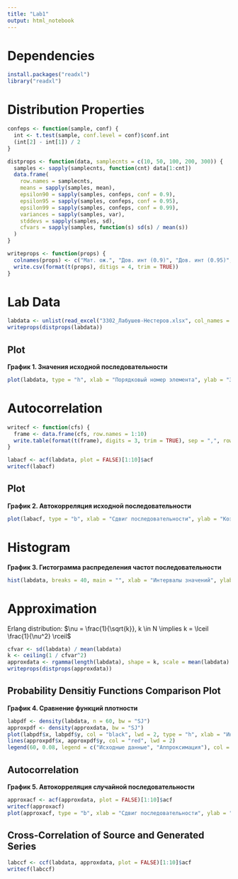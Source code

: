 ```yaml
---
title: "Lab1"
output: html_notebook
---
```


# Dependencies

```r
install.packages("readxl")
library("readxl")
```

# Distribution Properties

```r
confeps <- function(sample, conf) {
  int <- t.test(sample, conf.level = conf)$conf.int
  (int[2] - int[1]) / 2
}

distprops <- function(data, samplecnts = c(10, 50, 100, 200, 300)) {
  samples <- sapply(samplecnts, function(cnt) data[1:cnt])
  data.frame(
    row.names = samplecnts,
    means = sapply(samples, mean),
    epsilon90 = sapply(samples, confeps, conf = 0.9),
    epsilon95 = sapply(samples, confeps, conf = 0.95),
    epsilon99 = sapply(samples, confeps, conf = 0.99),
    variances = sapply(samples, var),
    stddevs = sapply(samples, sd),
    cfvars = sapply(samples, function(s) sd(s) / mean(s))
  )
}

writeprops <- function(props) {
  colnames(props) <- c("Мат. ож.", "Дов. инт (0.9)", "Дов. инт (0.95)", "Дов. инт. (0.99)", "Дисперсия", "С. к. о.", "К-т вариации")
  write.csv(format(t(props), ditigs = 4, trim = TRUE))
}
```

# Lab Data

```r
labdata <- unlist(read_excel("3302_Лабушев-Нестеров.xlsx", col_names = FALSE))
writeprops(distprops(labdata))
```

## Plot

**График 1. Значения исходной последовательности**

```r
plot(labdata, type = "h", xlab = "Порядковый номер элемента", ylab = "Значение элемента")
```

# Autocorrelation

```r
writecf <- function(cfs) {
  frame <- data.frame(cfs, row.names = 1:10)
  write.table(format(t(frame), digits = 3, trim = TRUE), sep = ",", row.names = FALSE)
}

labacf <- acf(labdata, plot = FALSE)[1:10]$acf
writecf(labacf)
```

## Plot

**График 2. Автокорреляция исходной последовательности**

```r
plot(labacf, type = "b", xlab = "Сдвиг последовательности", ylab = "Коэффициент автокорреляции")
```

# Histogram

**График 3. Гистограмма распределения частот последовательности**

```r
hist(labdata, breaks = 40, main = "", xlab = "Интервалы значений", ylab = "Частота")
```

# Approximation

Erlang distribution: $\nu = \frac{1}{\sqrt{k}}, k \in N \implies k = \lceil \frac{1}{\nu^2} \rceil$

```r
cfvar <- sd(labdata) / mean(labdata)
k <- ceiling(1 / cfvar^2)
approxdata <- rgamma(length(labdata), shape = k, scale = mean(labdata) / k)
writeprops(distprops(approxdata))
```

## Probability Densitiy Functions Comparison Plot

**График 4. Сравнение функций плотности**

```r
labpdf <- density(labdata, n = 60, bw = "SJ")
approxpdf <- density(approxdata, bw = "SJ")
plot(labpdf$x, labpdf$y, col = "black", lwd = 2, type = "h", xlab = "Интервалы", ylab = "Плотность")
lines(approxpdf$x, approxpdf$y, col = "red", lwd = 2)
legend(60, 0.08, legend = c("Исходные данные", "Аппроксимация"), col = c("black", "red"), lwd = 2, xjust = 1)
```

## Autocorrelation

**График 5. Автокорреляция случайной последовательности**

```r
approxacf <- acf(approxdata, plot = FALSE)[1:10]$acf
writecf(approxacf)
plot(approxacf, type = "b", xlab = "Сдвиг последовательности", ylab = "Коэффициент автокорреляции")
```

## Cross-Correlation of Source and Generated Series

```r
labccf <- ccf(labdata, approxdata, plot = FALSE)[1:10]$acf
writecf(labccf)
```